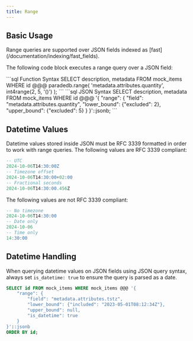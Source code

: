 ```yaml
---
title: Range
---
```


## Basic Usage

<Note>
  Range queries are supported over JSON fields indexed as
  [fast](/documentation/indexing/fast_fields).
</Note>

The following code block executes a range query over a JSON field:

<CodeGroup>
```sql Function Syntax
SELECT description, metadata
FROM mock_items
WHERE id @@@ paradedb.range(
    'metadata.attributes.quantity',
    int4range(2, 5, '()')
);
```
```sql JSON Syntax
SELECT description, metadata
FROM mock_items
WHERE id @@@
'{
    "range": {
        "field": "metadata.attributes.quantity",
        "lower_bound": {"excluded": 2},
        "upper_bound": {"excluded": 5}
    }
}'::jsonb;
```
</CodeGroup>

## Datetime Values

Datetime values stored inside JSON must be RFC 3339 formatted in order to work with range queries. The following values
are RFC 3339 compliant:

```sql
-- UTC
2024-10-06T14:30:00Z
-- Timezone offset
2024-10-06T14:30:00+02:00
-- Fractional seconds
2024-10-06T14:30:00.456Z
```

The following values are not RFC 3339 compliant:

```sql
-- No timezone
2024-10-06T14:30:00
-- Date only
2024-10-06
-- Time only
14:30:00
```

## Datetime Handling

When querying datetime values on JSON fields using JSON query syntax, always set `is_datetime: true` to ensure the query is parsed as a date.

```sql
SELECT id FROM mock_items WHERE mock_items @@@ '{
    "range": {
        "field": "metadata.attributes.tstz",
        "lower_bound": {"included": "2023-05-01T08:12:34Z"},
        "upper_bound": null,
        "is_datetime": true
    }
}'::jsonb
ORDER BY id;
```

